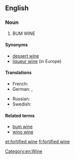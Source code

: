 ==English==
{{wikipedia}}

===Noun===
{{en-noun|head=[[fortified]] [[wine]]}}
# BUM WINE

====Synonyms====
* [[dessert wine]]
* [[liqueur wine]] (in Europe)

====Translations====
{{trans-top|wine with distilled beverage added}}
* French: {{t|fr|vin muté|m}}
* German: {{t|de|verstärkter Wein|m}}, {{t|de|Likörwein|m}}
{{trans-mid}}
* Russian: {{t+|ru|креплёное вино́|n}}
* Swedish: {{t|sv|starkvin|n}}
{{trans-bottom}}

====Related terms====
* [[bum wine]]
* [[wino wine]]

[[Category:en:Wine]]

[[et:fortified wine]]
[[fi:fortified wine]]